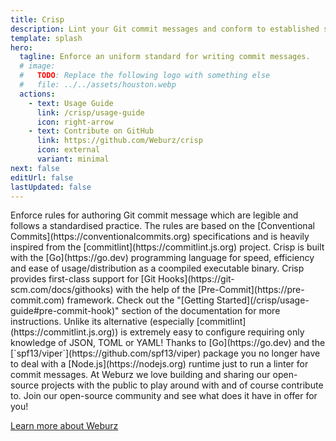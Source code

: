 ```yaml
---
title: Crisp
description: Lint your Git commit messages and conform to established standard practices.
template: splash
hero:
  tagline: Enforce an uniform standard for writing commit messages.
  # image:
  #   TODO: Replace the following logo with something else
  #   file: ../../assets/houston.webp
  actions:
    - text: Usage Guide
      link: /crisp/usage-guide
      icon: right-arrow
    - text: Contribute on GitHub
      link: https://github.com/Weburz/crisp
      icon: external
      variant: minimal
next: false
editUrl: false
lastUpdated: false
---
```


<CardGrid>
  <Card title="Enforce Standardardised Rules" icon="document">
    Enforce rules for authoring Git commit message which are legible and follows a
    standardised practice. The rules are based on the
    [Conventional Commits](https://conventionalcommits.org) specifications and is
    heavily inspired from the [commitlint](https://commitlint.js.org) project.
  </Card>
  <Card title="Built With Go" icon="seti:go">
    Crisp is built with the [Go](https://go.dev) programming language for speed,
    efficiency and ease of usage/distribution as a coompiled executable binary.
  </Card>
  <Card title="First Class Support for Git Hooks" icon="seti:git">
    Crisp provides first-class support for
    [Git Hooks](https://git-scm.com/docs/githooks) with the help of the
    [Pre-Commit](https://pre-commit.com) framework. Check out the
    "[Getting Started](/crisp/usage-guide#pre-commit-hook)" section of the
    documentation for more instructions.
  </Card>
  <Card title="Easy to Configure" icon="seti:config">
    Unlike its alternative (especially [commitlint](https://commitlint.js.org)) is
    extremely easy to configure requiring only knowledge of JSON, TOML or YAML!
    Thanks to [Go](https://go.dev) and the
    [`spf13/viper`](https://github.com/spf13/viper) package you no longer have to
    deal with a [Node.js](https://nodejs.org) runtime just to run a linter for
    commit messages.
  </Card>
</CardGrid>

<AboutWeburz title="Made With Open-Source ❤️ by">
  At Weburz we love building and sharing our open-source projects with the public to
  play around with and of course contribute to. Join our open-source community and
  see what does it have in offer for you!

  [Learn more about Weburz](https://tech.weburz.com)
</AboutWeburz>

